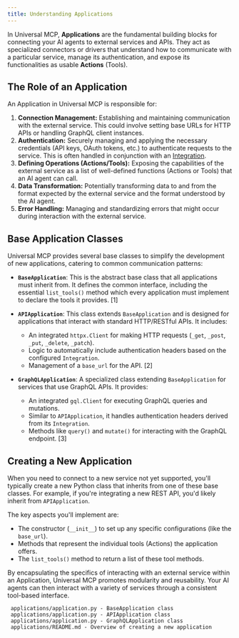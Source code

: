 ```yaml
---
title: Understanding Applications
---
```


In Universal MCP, **Applications** are the fundamental building blocks for connecting your AI agents to external services and APIs. They act as specialized connectors or drivers that understand how to communicate with a particular service, manage its authentication, and expose its functionalities as usable **Actions** (Tools).

## The Role of an Application

An Application in Universal MCP is responsible for:

1.  **Connection Management:** Establishing and maintaining communication with the external service. This could involve setting base URLs for HTTP APIs or handling GraphQL client instances.
2.  **Authentication:** Securely managing and applying the necessary credentials (API keys, OAuth tokens, etc.) to authenticate requests to the service. This is often handled in conjunction with an [Integration](#guides/integrations-credentials/understanding-integrations).
3.  **Defining Operations (Actions/Tools):** Exposing the capabilities of the external service as a list of well-defined functions (Actions or Tools) that an AI agent can call.
4.  **Data Transformation:** Potentially transforming data to and from the format expected by the external service and the format understood by the AI agent.
5.  **Error Handling:** Managing and standardizing errors that might occur during interaction with the external service.

## Base Application Classes

Universal MCP provides several base classes to simplify the development of new applications, catering to common communication patterns:

*   **`BaseApplication`**:
    This is the abstract base class that all applications must inherit from. It defines the common interface, including the essential `list_tools()` method which every application must implement to declare the tools it provides. [1]

*   **`APIApplication`**:
    This class extends `BaseApplication` and is designed for applications that interact with standard HTTP/RESTful APIs. It includes:
    *   An integrated `httpx.Client` for making HTTP requests (`_get`, `_post`, `_put`, `_delete`, `_patch`).
    *   Logic to automatically include authentication headers based on the configured `Integration`.
    *   Management of a `base_url` for the API. [2]

*   **`GraphQLApplication`**:
    A specialized class extending `BaseApplication` for services that use GraphQL APIs. It provides:
    *   An integrated `gql.Client` for executing GraphQL queries and mutations.
    *   Similar to `APIApplication`, it handles authentication headers derived from its `Integration`.
    *   Methods like `query()` and `mutate()` for interacting with the GraphQL endpoint. [3]

## Creating a New Application

When you need to connect to a new service not yet supported, you'll typically create a new Python class that inherits from one of these base classes. For example, if you're integrating a new REST API, you'd likely inherit from `APIApplication`.

The key aspects you'll implement are:
*   The constructor (`__init__`) to set up any specific configurations (like the `base_url`).
*   Methods that represent the individual tools (Actions) the application offers.
*   The `list_tools()` method to return a list of these tool methods.

By encapsulating the specifics of interacting with an external service within an Application, Universal MCP promotes modularity and reusability. Your AI agents can then interact with a variety of services through a consistent tool-based interface.

```
 applications/application.py - BaseApplication class
 applications/application.py - APIApplication class
 applications/application.py - GraphQLApplication class
 applications/README.md - Overview of creating a new application
```